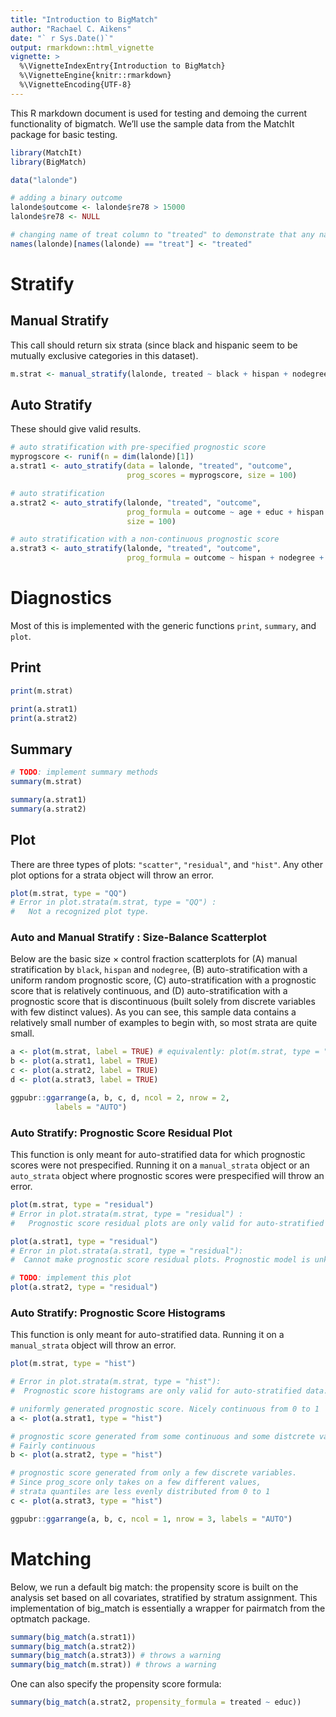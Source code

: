 ```yaml
---
title: "Introduction to BigMatch"
author: "Rachael C. Aikens"
date: "` r Sys.Date()`"
output: rmarkdown::html_vignette
vignette: >
  %\VignetteIndexEntry{Introduction to BigMatch}
  %\VignetteEngine{knitr::rmarkdown}
  %\VignetteEncoding{UTF-8}
---
```


This R markdown document is used for testing and demoing the current functionality of bigmatch.  We'll use the sample data from the MatchIt package for basic testing.

```r
library(MatchIt)
library(BigMatch)

data("lalonde")

# adding a binary outcome
lalonde$outcome <- lalonde$re78 > 15000
lalonde$re78 <- NULL

# changing name of treat column to "treated" to demonstrate that any name will suffice
names(lalonde)[names(lalonde) == "treat"] <- "treated"
```

\pagebreak

# Stratify
## Manual Stratify

This call should return six strata (since black and hispanic seem to be mutually exclusive categories in this dataset).

```r
m.strat <- manual_stratify(lalonde, treated ~ black + hispan + nodegree)
```

\pagebreak

## Auto Stratify

These should give valid results.

```r
# auto stratification with pre-specified prognostic score
myprogscore <- runif(n = dim(lalonde)[1])
a.strat1 <- auto_stratify(data = lalonde, "treated", "outcome",
                          prog_scores = myprogscore, size = 100)

# auto stratification
a.strat2 <- auto_stratify(lalonde, "treated", "outcome",
                          prog_formula = outcome ~ age + educ + hispan + nodegree + black,
                          size = 100)

# auto stratification with a non-continuous prognostic score
a.strat3 <- auto_stratify(lalonde, "treated", "outcome", 
                          prog_formula = outcome ~ hispan + nodegree + black, size = 100)
```

\pagebreak

# Diagnostics

Most of this is implemented with the generic functions `print`, `summary`, and `plot`.

## Print

```r
print(m.strat)

print(a.strat1)
print(a.strat2)
```

\pagebreak

## Summary

```r
# TODO: implement summary methods
summary(m.strat)

summary(a.strat1)
summary(a.strat2)
```

\pagebreak

## Plot

There are three types of plots: `"scatter"`, `"residual"`, and `"hist"`. Any other plot options for a strata object will throw an error.

```r
plot(m.strat, type = "QQ") 
# Error in plot.strata(m.strat, type = "QQ") : 
#   Not a recognized plot type.
```


### Auto and Manual Stratify : Size-Balance Scatterplot 

Below are the basic size $\times$ control fraction scatterplots for (A) manual stratification by `black`, `hispan` and `nodegree`, (B) auto-stratification with a uniform random prognostic score, (C) auto-stratification with a prognostic score that is relatively continuous, and (D) auto-stratification with a prognostic score that is discontinuous (built solely from discrete variables with few distinct values).  As you can see, this sample data contains a relatively small number of examples to begin with, so most strata are quite small. 

```r
a <- plot(m.strat, label = TRUE) # equivalently: plot(m.strat, type = "scatter")
b <- plot(a.strat1, label = TRUE)
c <- plot(a.strat2, label = TRUE)
d <- plot(a.strat3, label = TRUE) 

ggpubr::ggarrange(a, b, c, d, ncol = 2, nrow = 2,
          labels = "AUTO")
```

### Auto Stratify: Prognostic Score Residual Plot

This function is only meant for auto-stratified data for which prognostic scores were not prespecified.  Running it on a `manual_strata` object or an `auto_strata` object where prognostic scores were prespecified will throw an error.

```r
plot(m.strat, type = "residual") 
# Error in plot.strata(m.strat, type = "residual") : 
#   Prognostic score residual plots are only valid for auto-stratified data.

plot(a.strat1, type = "residual")
# Error in plot.strata(a.strat1, type = "residual"):
#  Cannot make prognostic score residual plots. Prognostic model is unknown.
```

```r
# TODO: implement this plot
plot(a.strat2, type = "residual")
```

### Auto Stratify: Prognostic Score Histograms 

This function is only meant for auto-stratified data.  Running it on a `manual_strata` object will throw an error.

```r
plot(m.strat, type = "hist")

# Error in plot.strata(m.strat, type = "hist"):
#  Prognostic score histograms are only valid for auto-stratified data.
```


```r
# uniformly generated prognostic score. Nicely continuous from 0 to 1
a <- plot(a.strat1, type = "hist")

# prognostic score generated from some continuous and some distcrete variables. 
# Fairly continuous
b <- plot(a.strat2, type = "hist")

# prognostic score generated from only a few discrete variables. 
# Since prog_score only takes on a few different values,
# strata quantiles are less evenly distributed from 0 to 1
c <- plot(a.strat3, type = "hist")

ggpubr::ggarrange(a, b, c, ncol = 1, nrow = 3, labels = "AUTO")
```


# Matching

Below, we run a default big match: the propensity score is built on the analysis set based on all covariates, stratified by stratum assignment. This implementation of big_match is essentially a wrapper for pairmatch from the optmatch package.

```r
summary(big_match(a.strat1))
summary(big_match(a.strat2))
summary(big_match(a.strat3)) # throws a warning
summary(big_match(m.strat)) # throws a warning
```

One can also specify the propensity score formula:

```r
summary(big_match(a.strat2, propensity_formula = treated ~ educ))
```

